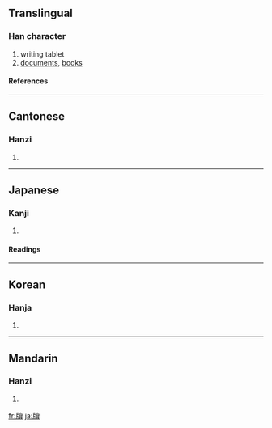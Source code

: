 {{see|牍}}

==Translingual==
===Han character===
{{Han char|rn=91|rad=片|as=15|sn=19|four=2408<sub>6</sub>|canj=中中土田金 (LLGWC), 中弓土田金 (LNGWC)}}
# writing tablet
# [[documents]], [[books]]
====References====
{{Han ref|kx=0694.320|dkj=19906|dj=1108.030|hdz=32021.020|uh=7258|ud=29272|bh=C37C|bd=50044}}

----
==Cantonese==
===Hanzi===
{{yue-hanzi|jyut=|y=duk6}}
# {{defn|Cantonese}}

----
==Japanese==
===Kanji===
{{ja-kanji|grade=|rs=片15}}
# {{defn|Japanese}} 
====Readings====
{{ja-readings|on=[[とく]] (toku)|kun=[[ふだ]] (fuda), [[かきもの]] (kakimono)}}

----
==Korean==
===Hanja===
{{ko-hanja|hangeul=독|eumhun=|rv=dok|mr=tok|y=tok}}
# {{defn|Korean}}

----
==Mandarin==
===Hanzi===
{{cmn-hanzi|sim=牍|pin=[[dú]] ([[du2]])|wg=tu<sup>2</sup>}}
# {{defn|Mandarin}}

[[fr:牘]]
[[ja:牘]]